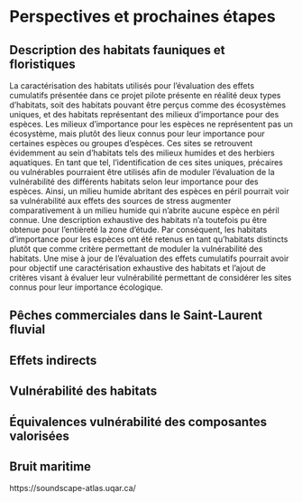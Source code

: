 # Perspectives et prochaines étapes

## Description des habitats fauniques et floristiques {-}

La caractérisation des habitats utilisés pour l'évaluation des effets cumulatifs présentée dans ce projet pilote présente en réalité deux types d'habitats, soit des habitats pouvant être perçus comme des écosystèmes uniques, et des habitats représentant des milieux d'importance pour des espèces. Les milieux d'importance pour les espèces ne représentent pas un écosystème, mais plutôt des lieux connus pour leur importance pour certaines espèces ou groupes d'espèces. Ces sites se retrouvent évidemment au sein d'habitats tels des milieux humides et des herbiers aquatiques. En tant que tel, l'identification de ces sites uniques, précaires ou vulnérables pourraient être utilisés afin de moduler l'évaluation de la vulnérabilité des différents habitats selon leur importance pour des espèces. Ainsi, un milieu humide abritant des espèces en péril pourrait voir sa vulnérabilité aux effets des sources de stress augmenter comparativement à un milieu humide qui n'abrite aucune espèce en péril connue. Une description exhaustive des habitats n'a toutefois pu être obtenue pour l'entièreté la zone d'étude. Par conséquent, les habitats d'importance pour les espèces ont été retenus en tant qu'habitats distincts plutôt que comme critère permettant de moduler la vulnérabilité des habitats. Une mise à jour de l'évaluation des effets cumulatifs pourrait avoir pour objectif une caractérisation exhaustive des habitats et l'ajout de critères visant à évaluer leur vulnérabilité permettant de considérer les sites connus pour leur importance écologique.

## Pêches commerciales dans le Saint-Laurent fluvial {-}


## Effets indirects {-}


## Vulnérabilité des habitats {-}


## Équivalences vulnérabilité des composantes valorisées {-}


## Bruit maritime

https://soundscape-atlas.uqar.ca/
